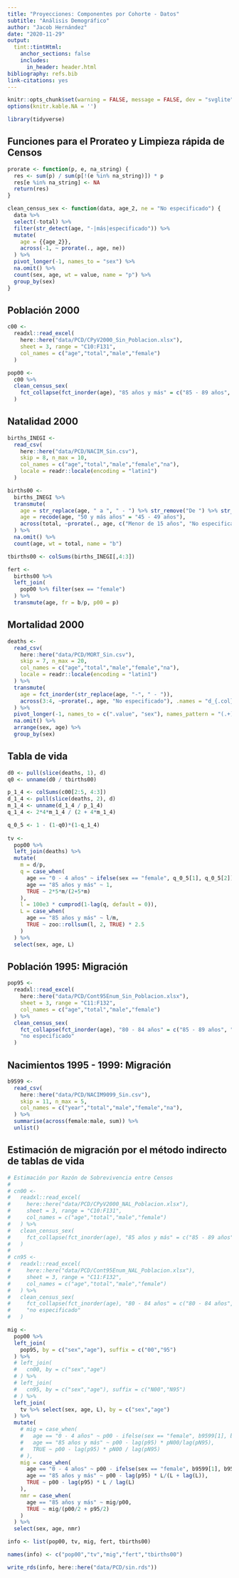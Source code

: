 ```yaml
---
title: "Proyecciones: Componentes por Cohorte - Datos"
subtitle: "Análisis Demográfico"
author: "Jacob Hernández"
date: "2020-11-29"
output: 
  tint::tintHtml:
    anchor_sections: false
    includes:
      in_header: header.html
bibliography: refs.bib
link-citations: yes
---
```


```r
knitr::opts_chunk$set(warning = FALSE, message = FALSE, dev = "svglite", echo = FALSE)
options(knitr.kable.NA = '')

library(tidyverse)
```

## Funciones para el Prorateo y Limpieza rápida de Censos

```r
prorate <- function(p, e, na_string) {
  res <- sum(p) / sum(p[!(e %in% na_string)]) * p
  res[e %in% na_string] <- NA
  return(res)
}

clean_census_sex <- function(data, age_2, ne = "No especificado") {
  data %>% 
  select(-total) %>% 
  filter(str_detect(age, "-|más|especificado")) %>%
  mutate(
    age = {{age_2}},
    across(-1, ~ prorate(., age, ne))
  ) %>% 
  pivot_longer(-1, names_to = "sex") %>% 
  na.omit() %>% 
  count(sex, age, wt = value, name = "p") %>% 
  group_by(sex)
}
```

## Población 2000

```r
c00 <- 
  readxl::read_excel(
    here::here("data/PCD/CPyV2000_Sin_Poblacion.xlsx"), 
    sheet = 3, range = "C10:F131", 
    col_names = c("age","total","male","female")
  )

pop00 <-
  c00 %>% 
  clean_census_sex(
    fct_collapse(fct_inorder(age), "85 años y más" = c("85 - 89 años", "90 - 94 años", "95 - 99 años", "100 y más años"))
  )
```

## Natalidad 2000

```r
births_INEGI <-
  read_csv(
    here::here("data/PCD/NACIM_Sin.csv"),
    skip = 8, n_max = 10,
    col_names = c("age","total","male","female","na"),
    locale = readr::locale(encoding = "latin1")
  )

births00 <- 
  births_INEGI %>% 
  transmute(
    age = str_replace(age, " a ", " - ") %>% str_remove("De ") %>% str_squish(),
    age = recode(age, "50 y más años" = "45 - 49 años"),
    across(total, ~prorate(., age, c("Menor de 15 años", "No especificado")))
  ) %>% 
  na.omit() %>% 
  count(age, wt = total, name = "b")

tbirths00 <- colSums(births_INEGI[,4:3])

fert <- 
  births00 %>% 
  left_join(
    pop00 %>% filter(sex == "female")
  ) %>% 
  transmute(age, fr = b/p, p00 = p)
```

## Mortalidad 2000

```r
deaths <- 
  read_csv(
    here::here("data/PCD/MORT_Sin.csv"),
    skip = 7, n_max = 20,
    col_names = c("age","total","male","female","na"),
    locale = readr::locale(encoding = "latin1")
  ) %>% 
  transmute(
    age = fct_inorder(str_replace(age, "-", " - ")),
    across(3:4, ~prorate(., age, "No especificado"), .names = "d_{.col}")
  ) %>% 
  pivot_longer(-1, names_to = c(".value", "sex"), names_pattern = "(.+)_(.*)") %>% 
  na.omit() %>% 
  arrange(sex, age) %>% 
  group_by(sex)
```

## Tabla de vida

```r
d0 <- pull(slice(deaths, 1), d)
q0 <- unname(d0 / tbirths00)

p_1_4 <- colSums(c00[2:5, 4:3])
d_1_4 <- pull(slice(deaths, 2), d)
m_1_4 <- unname(d_1_4 / p_1_4)
q_1_4 <- 2*4*m_1_4 / (2 + 4*m_1_4)

q_0_5 <- 1 - (1-q0)*(1-q_1_4)
  
tv <- 
  pop00 %>% 
  left_join(deaths) %>%
  mutate(
    m = d/p, 
    q = case_when(
      age == "0 - 4 años" ~ ifelse(sex == "female", q_0_5[1], q_0_5[2]), 
      age == "85 años y más" ~ 1,
      TRUE ~ 2*5*m/(2+5*m)
    ),
    l = 100e3 * cumprod(1-lag(q, default = 0)),
    L = case_when(
      age == "85 años y más" ~ l/m,
      TRUE ~ zoo::rollsum(l, 2, TRUE) * 2.5
    )
  ) %>% 
  select(sex, age, L)
```

## Población 1995: Migración

```r
pop95 <- 
  readxl::read_excel(
    here::here("data/PCD/Cont95Enum_Sin_Poblacion.xlsx"), 
    sheet = 3, range = "C11:F132", 
    col_names = c("age","total","male","female")
  ) %>% 
  clean_census_sex(
    fct_collapse(fct_inorder(age), "80 - 84 años" = c("85 - 89 años", "90 - 94 años", "95 - 99 años", "100 y más años")),
    "no especificado"
  )
```

## Nacimientos 1995 - 1999: Migración

```r
b9599 <-
  read_csv(
    here::here("data/PCD/NACIM9099_Sin.csv"),
    skip = 11, n_max = 5,
    col_names = c("year","total","male","female","na"),
  ) %>% 
  summarise(across(female:male, sum)) %>% 
  unlist()
```

## Estimación de migración por el método indirecto de tablas de vida

```r
# Estimación por Razón de Sobrevivencia entre Censos
#
# cn00 <-
#   readxl::read_excel(
#     here::here("data/PCD/CPyV2000_NAL_Poblacion.xlsx"),
#     sheet = 3, range = "C10:F131",
#     col_names = c("age","total","male","female")
#   ) %>%
#   clean_census_sex(
#     fct_collapse(fct_inorder(age), "85 años y más" = c("85 - 89 años", "90 - 94 años", "95 - 99 años", "100 y más años"))
#   )
# 
# cn95 <-
#   readxl::read_excel(
#     here::here("data/PCD/Cont95Enum_NAL_Poblacion.xlsx"),
#     sheet = 3, range = "C11:F132",
#     col_names = c("age","total","male","female")
#   ) %>%
#   clean_census_sex(
#     fct_collapse(fct_inorder(age), "80 - 84 años" = c("80 - 84 años", "85 - 89 años", "90 - 94 años", "95 - 99 años", "100 y más años")),
#     "no especificado"
#   )

mig <-
  pop00 %>% 
  left_join(
    pop95, by = c("sex","age"), suffix = c("00","95")
  ) %>%
  # left_join(
  #   cn00, by = c("sex","age")
  # ) %>%
  # left_join(
  #   cn95, by = c("sex","age"), suffix = c("N00","N95")
  # ) %>%
  left_join(
    tv %>% select(sex, age, L), by = c("sex","age")
  ) %>% 
  mutate(
    # mig = case_when(
    #   age == "0 - 4 años" ~ p00 - ifelse(sex == "female", b9599[1], b9599[2])*L/500e3,
    #   age == "85 años y más" ~ p00 - lag(p95) * pN00/lag(pN95),
    #   TRUE ~ p00 - lag(p95) * pN00 / lag(pN95)
    # ),
    mig = case_when(
      age == "0 - 4 años" ~ p00 - ifelse(sex == "female", b9599[1], b9599[2])*L/500e3,
      age == "85 años y más" ~ p00 - lag(p95) * L/(L + lag(L)),
      TRUE ~ p00 - lag(p95) * L / lag(L)
    ),
    nmr = case_when(
      age == "85 años y más" ~ mig/p00,
      TRUE ~ mig/(p00/2 + p95/2)
    )
  ) %>%
  select(sex, age, nmr)
```

```r
info <- list(pop00, tv, mig, fert, tbirths00)

names(info) <- c("pop00","tv","mig","fert","tbirths00")

write_rds(info, here::here("data/PCD/sin.rds"))
```
